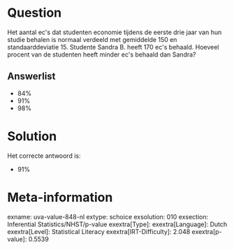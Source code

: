 Question
========

Het aantal ec\'s dat studenten economie tijdens de eerste drie jaar van
hun studie behalen is normaal verdeeld met gemiddelde 150 en
standaarddeviatie 15. Studente Sandra B. heeft 170 ec\'s behaald.
Hoeveel procent van de studenten heeft minder ec\'s behaald dan Sandra?

Answerlist
----------

* 84%
* 91%
* 98%

Solution
========

Het correcte antwoord is: 

* 91%

Meta-information
================
exname: uva-value-848-nl
extype: schoice
exsolution: 010
exsection: Inferential Statistics/NHST/p-value
exextra[Type]: 
exextra[Language]: Dutch
exextra[Level]: Statistical Literacy
exextra[IRT-Difficulty]: 2.048
exextra[p-value]: 0.5539
